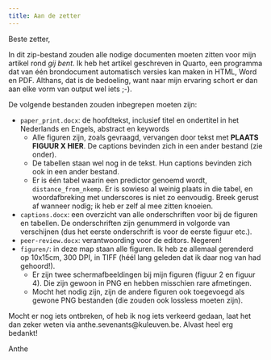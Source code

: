 ```yaml
---
title: Aan de zetter
---
```


Beste zetter,

In dit zip-bestand zouden alle nodige documenten moeten zitten voor mijn artikel rond *gij bent*. Ik heb het artikel geschreven in Quarto, een programma dat van één brondocument automatisch versies kan maken in HTML, Word en PDF. Althans, dat is de bedoeling, want naar mijn ervaring schort er dan aan elke vorm van output wel iets ;-).

De volgende bestanden zouden inbegrepen moeten zijn:

- `paper_print.docx`: de hoofdtekst, inclusief titel en ondertitel in het Nederlands en Engels, abstract en keywords
    - Alle figuren zijn, zoals gevraagd, vervangen door tekst met **PLAATS FIGUUR X HIER**. De captions bevinden zich in een ander bestand (zie onder).
    - De tabellen staan wel nog in de tekst. Hun captions bevinden zich ook in een ander bestand.
    - Er is één tabel waarin een predictor genoemd wordt, `distance_from_nkemp`. Er is sowieso al weinig plaats in die tabel, en woordafbreking met underscores is niet zo eenvoudig. Breek gerust af wanneer nodig; ik heb er zelf al mee zitten knoeien.
- `captions.docx`: een overzicht van alle onderschriften voor bij de figuren en tabellen. De onderschriften zijn genummerd in volgorde van verschijnen (dus het eerste onderschrift is voor de eerste figuur etc.).
- `peer-review.docx`: verantwoording voor de editors. Negeren!
- `figuren/`: in deze map staan alle figuren. Ik heb ze allemaal gerenderd op 10x15cm, 300 DPI, in TIFF (héél lang geleden dat ik daar nog van had gehoord!).
    - Er zijn twee schermafbeeldingen bij mijn figuren (figuur 2 en figuur 4). Die zijn gewoon in PNG en hebben misschien rare afmetingen.
    - Mocht het nodig zijn, zijn de andere figuren ook toegevoegd als gewone PNG bestanden (die zouden ook lossless moeten zijn).

Mocht er nog iets ontbreken, of heb ik nog iets verkeerd gedaan, laat het dan zeker weten via anthe.sevenants@kuleuven.be. Alvast heel erg bedankt!

Anthe